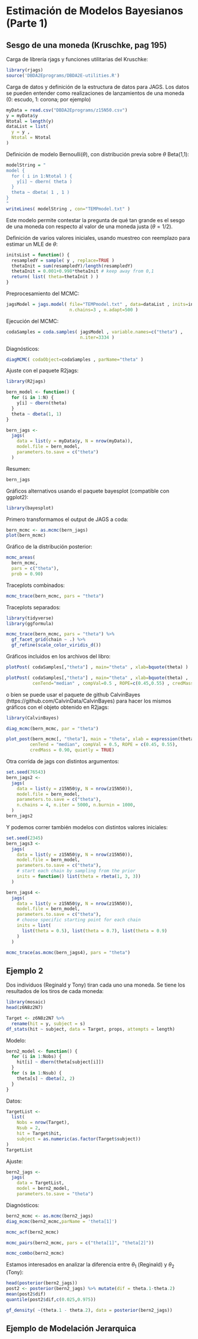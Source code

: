 # Estimación de Modelos Bayesianos (Parte 1)

## Sesgo de una moneda (Kruschke, pag 195)

Carga de librería rjags y funciones utilitarias del Kruschke:

```r
library(rjags)
source('DBDA2Eprograms/DBDA2E-utilities.R')
```

Carga de datos y definición de la estructura de datos para JAGS. Los datos se pueden entender como realizaciones de lanzamientos de una moneda (0: escudo, 1: corona; por ejemplo)

```r
myData = read.csv("DBDA2Eprograms/z15N50.csv") 
y = myData$y        
Ntotal = length(y)  
dataList = list(    
  y = y ,
  Ntotal = Ntotal 
)
```

Definición de modelo Bernoulli($\theta$), con distribución previa sobre $\theta$ Beta(1,1):

```r
modelString = "
model {
  for ( i in 1:Ntotal ) {
    y[i] ~ dbern( theta )
  }
  theta ~ dbeta( 1 , 1 )
}
" 
writeLines( modelString , con="TEMPmodel.txt" )
```

Este modelo permite contestar la pregunta de qué tan grande es el sesgo de una moneda con respecto al valor de una moneda justa ($\theta=1/2$).

Definición de varios valores iniciales, usando muestreo con reemplazo para estimar un MLE de $\theta$:

```r
initsList = function() {
  resampledY = sample( y , replace=TRUE )
  thetaInit = sum(resampledY)/length(resampledY)
  thetaInit = 0.001+0.998*thetaInit # keep away from 0,1
  return( list( theta=thetaInit ) )
}
```

Preprocesamiento del MCMC:

```r
jagsModel = jags.model( file="TEMPmodel.txt" , data=dataList , inits=initsList , 
                        n.chains=3 , n.adapt=500 )
```

Ejecución del MCMC:

```r
codaSamples = coda.samples( jagsModel , variable.names=c("theta") ,
                            n.iter=3334 )
```

Diagnósticos:

```r
diagMCMC( codaObject=codaSamples , parName="theta" )
```

Ajuste con el paquete R2jags:

```r
library(R2jags)

bern_model <- function() {
  for (i in 1:N) {
    y[i] ~ dbern(theta) 
  }
  theta ~ dbeta(1, 1)   
}

bern_jags <- 
  jags(
    data = list(y = myData$y, N = nrow(myData)),
    model.file = bern_model,
    parameters.to.save = c("theta")
  )
```

Resumen:
```r
bern_jags
```



Gráficos alternativos usando el paquete bayesplot (compatible con ggplot2):

```r
library(bayesplot)
```

Primero transformamos el output de JAGS a coda:
```r
bern_mcmc <- as.mcmc(bern_jags)
plot(bern_mcmc)
```

Gráfico de la distribución posterior:

```r
mcmc_areas(
  bern_mcmc,            
  pars = c("theta"),     
  prob = 0.90)           
```

Traceplots combinados:

```r
mcmc_trace(bern_mcmc, pars = "theta") 
```

Traceplots separados:

```r
library(tidyverse)
library(ggformula)

mcmc_trace(bern_mcmc, pars = "theta") %>%
  gf_facet_grid(chain ~ .) %>%
  gf_refine(scale_color_viridis_d())
```

Gráficos incluidos en los archivos del libro:
```r
plotPost( codaSamples[,"theta"] , main="theta" , xlab=bquote(theta) )
```

```r
plotPost( codaSamples[,"theta"] , main="theta" , xlab=bquote(theta) , 
          cenTend="median" , compVal=0.5 , ROPE=c(0.45,0.55) , credMass=0.90 )
```

o bien se puede usar el paquete de github CalvinBayes (https://github.com/CalvinData/CalvinBayes) para hacer los mismos gráficos con el objeto obtenido en R2jags:

```r
library(CalvinBayes)

diag_mcmc(bern_mcmc, par = "theta")
```

```r
plot_post(bern_mcmc[, "theta"], main = "theta", xlab = expression(theta),
         cenTend = "median", compVal = 0.5, ROPE = c(0.45, 0.55), 
         credMass = 0.90, quietly = TRUE)
```

Otra corrida de jags con distintos argumentos:

```r
set.seed(76543)
bern_jags2 <- 
  jags(
    data = list(y = z15N50$y, N = nrow(z15N50)),
    model.file = bern_model,
    parameters.to.save = c("theta"),
    n.chains = 4, n.iter = 5000, n.burnin = 1000,
  )
bern_jags2
```

Y podemos correr también modelos con distintos valores iniciales:

```r
set.seed(2345)
bern_jags3 <- 
  jags(
    data = list(y = z15N50$y, N = nrow(z15N50)),
    model.file = bern_model,
    parameters.to.save = c("theta"),
    # start each chain by sampling from the prior
    inits = function() list(theta = rbeta(1, 3, 3))    
  )

bern_jags4 <- 
  jags(
    data = list(y = z15N50$y, N = nrow(z15N50)),
    model.file = bern_model,
    parameters.to.save = c("theta"),
    # choose specific starting point for each chain
    inits = list(
      list(theta = 0.5), list(theta = 0.7), list(theta = 0.9)
    )
  )
```

```r
mcmc_trace(as.mcmc(bern_jags4), pars = "theta")
```

## Ejemplo 2

Dos individuos (Reginald y Tony) tiran cada uno una moneda. Se tiene los resultados de los tiros de cada moneda:

```r
library(mosaic)
head(z6N8z2N7)  
```

```r
Target <- z6N8z2N7 %>%
  rename(hit = y, subject = s)
df_stats(hit ~ subject, data = Target, props, attempts = length)
```



Modelo:

```r
bern2_model <- function() {
  for (i in 1:Nobs) {
    hit[i] ~ dbern(theta[subject[i]])  
  }
  for (s in 1:Nsub) {
    theta[s] ~ dbeta(2, 2)   
  }
}
```

Datos:

```r
TargetList <-
  list(
    Nobs = nrow(Target),
    Nsub = 2,
    hit = Target$hit,
    subject = as.numeric(as.factor(Target$subject))
)
TargetList
```

Ajuste:

```r
bern2_jags <- 
  jags(
    data = TargetList,
    model = bern2_model,
    parameters.to.save = "theta")
```

Diagnósticos:
```r
bern2_mcmc <- as.mcmc(bern2_jags)
diag_mcmc(bern2_mcmc,parName = 'theta[1]')
```

```r
mcmc_acf(bern2_mcmc)
```

```r
mcmc_pairs(bern2_mcmc, pars = c("theta[1]", "theta[2]"))
```

```r
mcmc_combo(bern2_mcmc)
```

Estamos interesados en analizar la diferencia entre $\theta_1$ (Reginald) y $\theta_2$ (Tony):

```r
head(posterior(bern2_jags))
post2 <- posterior(bern2_jags) %>% mutate(dif = theta.1-theta.2)
mean(post2$dif)
quantile(post2$dif,c(0.025,0.975))
```
```r
gf_density( ~(theta.1 - theta.2), data = posterior(bern2_jags))
```

## Ejemplo de Modelación Jerarquica


